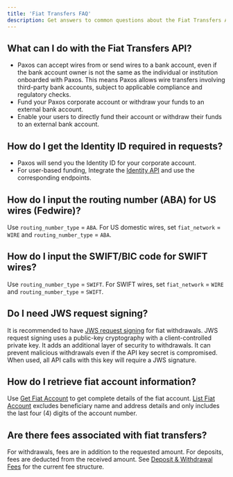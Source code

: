 ```yaml
---
title: 'Fiat Transfers FAQ'
description: Get answers to common questions about the Fiat Transfers API.
---
```


[transfers-fees]: https://help.paxos.com/hc/en-us/articles/360042321231
[jws-request-signing]: /guides/developer/request-signing
[list-fiat-accounts]: /api-reference/endpoints/fiat-transfers/list-fiat-accounts
[get-fiat-account]: /api-reference/endpoints/fiat-transfers/get-fiat-account
[identity-api]: /api-reference/identity

## What can I do with the Fiat Transfers API?

- Paxos can accept wires from or send wires to a bank account, even if the bank account owner is not the same as the individual or institution onboarded with Paxos. This means Paxos allows wire transfers involving third-party bank accounts, subject to applicable compliance and regulatory checks.
- Fund your Paxos corporate account or withdraw your funds to an external bank account.
- Enable your users to directly fund their account or withdraw their funds to an external bank account.

## How do I get the Identity ID required in requests?

- Paxos will send you the Identity ID for your corporate account.
- For user-based funding, Integrate the [Identity API][identity-api] and use the corresponding endpoints. 

## How do I input the routing number (ABA) for US wires (Fedwire)?

Use `routing_number_type` = `ABA`. For US domestic wires, set `fiat_network` = `WIRE` and `routing_number_type` = `ABA`. 

## How do I input the SWIFT/BIC code for SWIFT wires?

Use `routing_number_type` = `SWIFT`. For SWIFT wires, set `fiat_network` = `WIRE` and `routing_number_type` = `SWIFT`.

## Do I need JWS request signing?

It is recommended to have [JWS request signing][jws-request-signing] for fiat withdrawals. 
JWS request signing uses a public-key cryptography with a client-controlled private key. 
It adds an additional layer of security to withdrawals.
It can prevent malicious withdrawals even if the API key secret is compromised. 
When used, all API calls with this key will require a JWS signature.

## How do I retrieve fiat account information?

Use [Get Fiat Account][get-fiat-account] to get complete details of the fiat account. 
[List Fiat Account][list-fiat-accounts] excludes beneficiary name and address details and only includes the last four (4) digits of the account number.

## Are there fees associated with fiat transfers?

For withdrawals, fees are in addition to the requested amount. 
For deposits, fees are deducted from the received amount. 
See [Deposit & Withdrawal Fees][transfers-fees] for the current fee structure.
